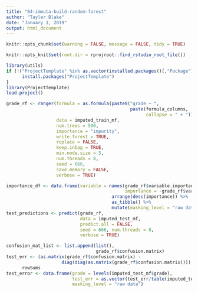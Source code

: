 ```yaml
---
title: "04-immuta-build-random-forest"
author: "Tayler Blake"
date: "January 1, 2019"
output: html_document
---
```


```r
knitr::opts_chunk$set(warning = FALSE, message = FALSE, tidy = TRUE)
```

```r
knitr::opts_knit$set(root.dir = rprojroot::find_rstudio_root_file())
```

```r
library(utils)
if (!("ProjectTemplate" %in% as.vector(installed.packages()[,"Package"]))){
      install.packages("ProjectTemplate")      
}
library(ProjectTemplate)
load.project()
```



```r

grade_rf <- ranger(formula = as.formula(paste0("grade ~ ",
                                               paste(formula_columns,
                                                     collapse = " + "))),
                   data = imputed_train_mf,
                   num.trees = 500,
                   importance = "impurity",
                   write.forest = TRUE,
                   replace = FALSE,
                   keep.inbag = TRUE,
                   min.node.size = 5,
                   num.threads = 8,
                   seed = 666,
                   save.memory = FALSE,
                   verbose = TRUE)

importance_df <- data.frame(variable = names(grade_rf$variable.importance),
                                             importance = -grade_rf$variable.importance) %>%
                                        arrange(desc(importance)) %>%
                                        as_tibble() %>%
                                        mutate(masking_level = "raw data")
test_predictions <- predict(grade_rf,
                            data = imputed_test_mf,
                            predict.all = FALSE,
                            seed = 666, num.threads = 8,
                            verbose = TRUE)

confusion_mat_list <- list.append(list(),
                                  grade_rf$confusion.matrix)
test_err <- (as.matrix(grade_rf$confusion.matrix) -
                     diag(diag(as.matrix(grade_rf$confusion.matrix)))) %>%
      rowSums
test_error <- data.frame(grade = levels(imputed_test_mf$grade),
                         test_err = as.vector(test_err/table(imputed_test_mf$grade)),
                         masking_level = "raw data")

```







